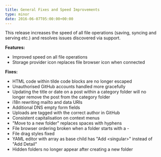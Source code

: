 ```yaml
---
title: General Fixes and Speed Improvements
type: minor
date: 2016-06-07T05:00:00+00:00
---
```



This release increases the speed of all file operations (saving, syncing and serving etc.) and resolves issues discovered via support.

**Features:**

* Improved speed on all file operations
* Storage provider icon replaces file browser icon when connected


**Fixes:**

* HTML code within tilde code blocks are no longer escaped
* Unauthorised GitHub accounts handled more gracefully
* Updating the title or date on a post within a category folder will no longer remove the post from the category folder
* i18n rewriting mailto and data URIs
* Additional DNS empty form fields
* Uploads are tagged with the correct author in GitHub
* Consistent capitalisation on context menus
* "Move to a new folder" replaces spaces with hyphens
* File browser ordering broken when a folder starts with a -
* File drag styles fixed
* YAML editor with array as base child has "Add &lt;singular&gt;" instead of "Add Detail"
* Hidden folders no longer appear after creating a new folder